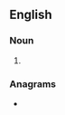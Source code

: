 ==English==

===Noun===
{{head|en|noun form}}

# {{plural of|metrication|lang=en}}

===Anagrams===
* {{anagrams|en|a=aceiimnorstt|cremationist|monetaristic}}